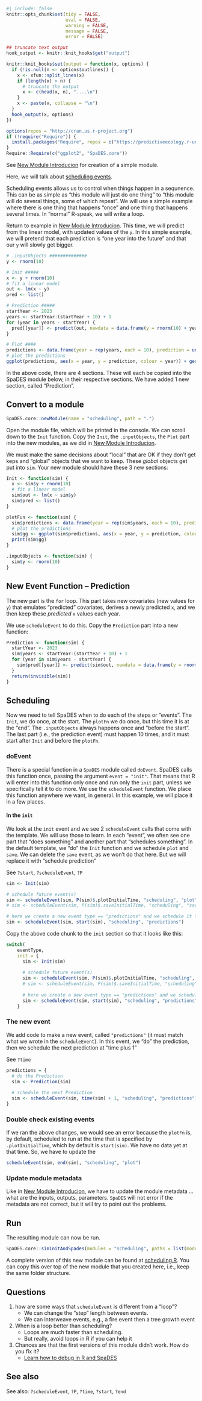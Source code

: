 ```r
#| include: false
knitr::opts_chunk$set(tidy = FALSE, 
                      eval = FALSE,
                      warning = FALSE, 
                      message = FALSE, 
                      error = FALSE)

## truncate text output
hook_output <- knitr::knit_hooks$get("output")

knitr::knit_hooks$set(output = function(x, options) {
  if (!is.null(n <- options$outlines)) {
    x <- xfun::split_lines(x)
    if (length(x) > n) {
      # truncate the output
      x <- c(head(x, n), "....\n")
    }
    x <- paste(x, collapse = "\n")
  }
  hook_output(x, options)
})

options(repos = "http://cran.us.r-project.org")
if (!require("Require")) {
  install.packages("Require", repos = c("https://predictiveecology.r-universe.dev", getOption("repos")))
}
Require::Require(c("ggplot2", "SpaDES.core"))

```

See [New Module Introducion](NewModuleIntro.qmd) for creation of a simple module.

Here, we will talk about [scheduling events](https://rdocumentation.org/packages/SpaDES.core/versions/2.0.5/topics/scheduleEvent). 

Scheduling events allows us to control when things happen in a sequnence. This can be as simple as "this module will just do one thing" to "this module will do several things, some of which repeat". We will use a simple example where there is one thing that happens "once" and one thing that happens several times. In "normal" R-speak, we will write a loop.

Return to example in [New Module Introducion](NewModuleIntro.qmd). This time, we will predict from the linear model, with updated values of the `y`. In this simple example, we will pretend that each prediction is "one year into the future" and that our `y` will slowly get bigger.

```r
# .inputObjects ##############
y <- rnorm(10)

# Init #####
x <- y + rnorm(10)
# fit a linear model
out <- lm(x ~ y)
pred <- list()

# Prediction #####
startYear <- 2023
years <- startYear:(startYear + 10) + 1
for (year in years - startYear) {
  pred[[year]] <- predict(out, newdata = data.frame(y = rnorm(10) + year))
}

# Plot ####
predictions <- data.frame(year = rep(years, each = 10), prediction = unlist(pred))
# plot the predictions
ggplot(predictions, aes(x = year, y = prediction, colour = year)) + geom_point() + geom_smooth()
```
In the above code, there are 4 sections. These will each be copied into the SpaDES module below, in their respective sections. We have added 1 new section, called "Prediction". 


## Convert to a module

```r
SpaDES.core::newModule(name = "scheduling", path = ".")
```

Open the module file, which will be printed in the console. We can scroll down to the `Init` function. Copy the `Init`, the `.inputObjects`, the `Plot` part into the new modules, as we did in [New Module Introducion](NewModuleIntro.qmd). 

We must make the same decisions about "local" that are OK if they don't get keps and "global" objects that we want to keep. These *global* objects get put into `sim`. Your new module should have these 3 new sections:

```r
Init <- function(sim) {
  x <- sim$y + rnorm(10)
  # fit a linear model
  sim$out <- lm(x ~ sim$y)
  sim$pred <- list()
}

plotFun <- function(sim) {
  sim$predictions <- data.frame(year = rep(sim$years, each = 10), prediction = unlist(sim$pred))
  # plot the predictions
  sim$gg <- ggplot(sim$predictions, aes(x = year, y = prediction, colour = year)) + geom_point() + geom_smooth()
  print(sim$gg)
}

.inputObjects <- function(sim) {
  sim$y <- rnorm(10)
}
```

## New Event Function -- Prediction

The new part is the `for` loop. This part takes new covariates (new values for `y`) that emulates "predicted" covariates, derives a newly predicted `x`, and we then keep these *predicted* `x` values each year. 

We use `scheduleEvent` to do this. Copy the `Prediction` part into a new function:

```r
Prediction <- function(sim) {
  startYear <- 2023
  sim$years <- startYear:(startYear + 10) + 1
  for (year in sim$years - startYear) {
    sim$pred[[year]] <- predict(sim$out, newdata = data.frame(y = rnorm(10) + year))
  }
  return(invisible(sim))
}

```

## Scheduling

Now we need to tell SpaDES when to do each of the steps or "events". The `Init`, we do once, at the start. The `plotFn` we do once, but this time it is at the "end". The `.inputObjects` always happens once and "before the start". The last part (i.e., the prediction event) must happen 10 times, and it must start after `Init` and before the `plotFn`. 

### doEvent

There is a special function in a `SpaDES` module called `doEvent`. SpaDES calls this function once, passing the argument `event = "init"`. That means that R will enter into this function only once and run only the `init` part, unless we specifically tell it to do more. We use the `scheduleEvent` function. We place this function anywhere we want, in general. In this example, we will place it in a few places.

#### In the `init`

We look at the `init` event and we see 2 `scheduleEvent` calls that come with the template. We will use those to learn. In each "event", we often see one part that "does something" and another part that "schedules something". In the default template, we "do" the `Init` function and we schedule `plot` and `save`. We can delete the `save` event, as we won't do that here. But we will replace it with "schedule prediction"

See `?start`, `?scheduleEvent`, `?P`
```r
sim <- Init(sim)

# schedule future event(s)
sim <- scheduleEvent(sim, P(sim)$.plotInitialTime, "scheduling", "plot")
# sim <- scheduleEvent(sim, P(sim)$.saveInitialTime, "scheduling", "save")

# here we create a new event type == "predictions" and we schedule it for `start(sim)`
sim <- scheduleEvent(sim, start(sim), "scheduling", "predictions") 
```

Copy the above code chunk to the `init` section so that it looks like this:
```r
switch(
    eventType,
    init = {
      sim <- Init(sim)
      
      # schedule future event(s)
      sim <- scheduleEvent(sim, P(sim)$.plotInitialTime, "scheduling", "plot")
      # sim <- scheduleEvent(sim, P(sim)$.saveInitialTime, "scheduling", "save")
      
      # here we create a new event type == "predictions" and we schedule it for `start(sim)`
      sim <- scheduleEvent(sim, start(sim), "scheduling", "predictions") 
    }
```

### The new event

We add code to make a new event, called `"predictions"` (it must match what we wrote in the `scheduleEvent`). In this event, we "do" the prediction, then we schedule the next prediction at "time plus 1"

See `?time`
```r
predictions = {
  # do the Prediction
  sim <- Prediction(sim)
  
  # schedule the next Prediction
  sim <- scheduleEvent(sim, time(sim) + 1, "scheduling", "predictions") 
}
```

### Double check existing events

If we ran the above changes, we would see an error because the `plotFn` is, by default, scheduled to run at the time that is specified by `.plotInitialTime`, which by default is `start(sim)`. We have no data yet at that time. So, we have to update the 

```r
scheduleEvent(sim, end(sim), "scheduling", "plot")
```


### Update module metadata

Like in [New Module Introducion](NewModuleIntro.qmd), we have to update the module metadata ... what are the inputs, outputs, parameters. `SpaDES` will not error if the metadata are not correct, but it will try to point out the problems.

## Run

The resulting module can now be run.

```r
SpaDES.core::simInitAndSpades(modules = "scheduling", paths = list(modulePath = "."))

```

A complete version of this new module can be found at [scheduling.R](../../tutos/scheduling/scheduling.R). You can copy this over top of the new module that you created here, i.e., keep the same folder structure.




## Questions

1.  how are some ways that `scheduleEvent` is different from a "loop"?
    -   We can change the "step" length between events.
    -   We can interweave events, e.g., a fire event then a tree growth event
    
2.  When is a loop better than scheduling?
    -   Loops are much faster than scheduling. 
    -   But really, avoid loops in R if you can help it
3.  Chances are that the first versions of this module didn't work. How do you fix it?
    -   [Learn how to debug in R and SpaDES](https://github.com/PredictiveEcology/SpaDES/wiki/Debugging)

## See also

See also: `?scheduleEvent`, `?P`, `?time`, `?start`, `?end`
